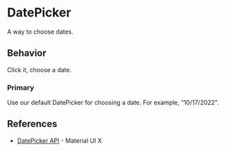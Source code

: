 
<Meta anchor />

# DatePicker

A way to choose dates.

## Behavior

Click it, choose a date.

### Primary

Use our default DatePicker for choosing a date. For example, “10/17/2022".

<Canvas>
  <Story id="labs-components-datepicker--date-picker-primary" />
</Canvas>

## References

- <a href="https://mui.com/x/react-date-pickers/date-picker/">DatePicker API</a> -
  Material UI X
